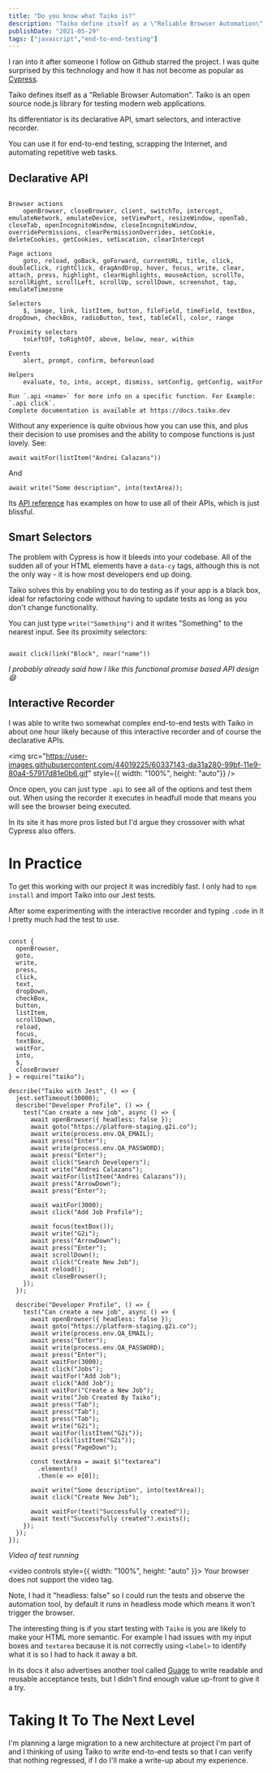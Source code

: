 ```yaml
---
title: "Do you know what Taiko is?"
description: "Taiko define itself as a \"Reliable Browser Automation\". This post goes over in detail what Taiko is plus shows you the result of integrating it into a project."
publishDate: "2021-05-29"
tags: ["javascript","end-to-end-testing"]
---
```


I ran into it after someone I follow on Github starred the project. I was quite surprised by this technology and how it has not become as popular as [Cypress](https://www.cypress.io/features).


Taiko defines itself as a "Reliable Browser Automation".  Taiko is an open source node.js library for testing modern web applications.


Its differentiator is its declarative API, smart selectors, and interactive recorder.

You can use it for end-to-end testing, scrapping the Internet, and automating repetitive web tasks.

## Declarative API

```

Browser actions
    openBrowser, closeBrowser, client, switchTo, intercept, emulateNetwork, emulateDevice, setViewPort, resizeWindow, openTab, closeTab, openIncognitoWindow, closeIncognitoWindow, overridePermissions, clearPermissionOverrides, setCookie, deleteCookies, getCookies, setLocation, clearIntercept

Page actions
    goto, reload, goBack, goForward, currentURL, title, click, doubleClick, rightClick, dragAndDrop, hover, focus, write, clear, attach, press, highlight, clearHighlights, mouseAction, scrollTo, scrollRight, scrollLeft, scrollUp, scrollDown, screenshot, tap, emulateTimezone

Selectors
    $, image, link, listItem, button, fileField, timeField, textBox, dropDown, checkBox, radioButton, text, tableCell, color, range

Proximity selectors
    toLeftOf, toRightOf, above, below, near, within

Events
    alert, prompt, confirm, beforeunload

Helpers
    evaluate, to, into, accept, dismiss, setConfig, getConfig, waitFor

Run `.api <name>` for more info on a specific function. For Example: `.api click`.
Complete documentation is available at https://docs.taiko.dev

```

Without any experience is quite obvious how you can use this, and plus their decision to use promises and the ability to compose functions is just lovely. See:

`await waitFor(listItem("Andrei Calazans"))`

And

`await write("Some description", into(textArea));`


Its [API reference](https://docs.taiko.dev/api/reference/) has examples on how to use all of their APIs, which is just blissful.


## Smart Selectors

The problem with Cypress is how it bleeds into your codebase. All of the sudden all of your HTML elements have a `data-cy` tags, although this is not the only way - it is how most developers end up doing.


Taiko solves this by enabling you to do testing as if your app is a black box, ideal for refactoring code without having to update tests as long as you don't change functionality.

You can just type `write("Something")` and it writes "Something" to the nearest input. See its proximity selectors:

```

await click(link("Block", near("name"))

```

_I probably already said how I like this functional promise based API design 😄_


## Interactive Recorder


I was able to write two somewhat complex end-to-end tests with Taiko in about one hour likely because of this interactive recorder and of course the declarative APIs.

<img src="https://user-images.githubusercontent.com/44019225/60337143-da31a280-99bf-11e9-80a4-57917d81e0b6.gif" style={{ width: "100%", height: "auto"}} />

Once open, you can just type `.api` to see all of the options and test them out. When using the recorder it executes in headfull mode that means you will see the browser being executed.



In its site it has more pros listed but I'd argue they crossover with what Cypress also offers.

# In Practice

To get this working with our project it was incredibly fast. I only had to `npm install` and import Taiko into our Jest tests.

After some experimenting with the interactive recorder and typing `.code` in it I pretty much had the test to use.


```

const {
  openBrowser,
  goto,
  write,
  press,
  click,
  text,
  dropDown,
  checkBox,
  button,
  listItem,
  scrollDown,
  reload,
  focus,
  textBox,
  waitFor,
  into,
  $,
  closeBrowser
} = require("taiko");

describe("Taiko with Jest", () => {
  jest.setTimeout(30000);
  describe("Developer Profile", () => {
    test("Can create a new job", async () => {
      await openBrowser({ headless: false });
      await goto("https://platform-staging.g2i.co");
      await write(process.env.QA_EMAIL);
      await press("Enter");
      await write(process.env.QA_PASSWORD);
      await press("Enter");
      await click("Search Developers");
      await write("Andrei Calazans");
      await waitFor(listItem("Andrei Calazans"));
      await press("ArrowDown");
      await press("Enter");

      await waitFor(3000);
      await click("Add Job Profile");

      await focus(textBox());
      await write("G2i");
      await press("ArrowDown");
      await press("Enter");
      await scrollDown();
      await click("Create New Job");
      await reload();
      await closeBrowser();
    });
  });

  describe("Developer Profile", () => {
    test("Can create a new job", async () => {
      await openBrowser({ headless: false });
      await goto("https://platform-staging.g2i.co");
      await write(process.env.QA_EMAIL);
      await press("Enter");
      await write(process.env.QA_PASSWORD);
      await press("Enter");
      await waitFor(3000);
      await click("Jobs");
      await waitFor("Add Job");
      await click("Add Job");
      await waitFor("Create a New Job");
      await write("Job Created By Taiko");
      await press("Tab");
      await press("Tab");
      await press("Tab");
      await write("G2i");
      await waitFor(listItem("G2i"));
      await click(listItem("G2i"));
      await press("PageDown");

      const textArea = await $("textarea")
        .elements()
        .then(e => e[0]);

      await write("Some description", into(textArea));
      await click("Create New Job");

      await waitFor(text("Successfully created"));
      await text("Successfully created").exists();
    });
  });
});

```


_Video of test running_

<video controls style={{ width: "100%", height: "auto" }}>
  <source src={taikoDemo.src} type="video/mp4"/>
  Your browser does not support the video tag.
</video>




Note, I had it "headless: false" so I could run the tests and observe the automation tool, by default it runs in headless mode which means it won't trigger the browser.

The interesting thing is if you start testing with `Taiko` is you are likely to make your HTML more semantic. For example I had issues with my input boxes and `textarea` because it is not correctly using `<label>` to identify what it is so I had to hack it away a bit.

In its docs it also advertises another tool called [Guage](https://gauge.org) to write readable and reusable acceptance tests, but I didn't find enough value up-front to give it a try.

# Taking It To The Next Level

I'm planning a large migration to a new architecture at project I'm part of and I thinking of using Taiko to write end-to-end tests so that I can verify that nothing regressed, if I do I'll make a write-up about my experience.


